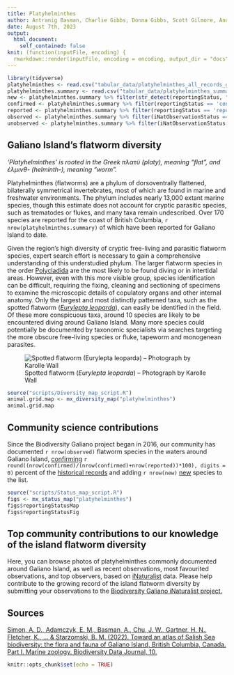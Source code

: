 ```yaml
---
title: Platyhelminthes
author: Antranig Basman, Charlie Gibbs, Donna Gibbs, Scott Gilmore, Andy Lamb, Andrew Simon
date: August 7th, 2023
output: 
  html_document:
    self_contained: false
knit: (function(inputFile, encoding) {
  rmarkdown::render(inputFile, encoding = encoding, output_dir = "docs", output_options = list(copy_resources = TRUE)) })
---
```


```r
library(tidyverse)
platyhelminthes <- read.csv("tabular_data/platyhelminthes_all_records_gridded.csv")
platyhelminthes.summary <- read.csv("tabular_data/platyhelminthes_summary.csv")
new <- platyhelminthes.summary %>% filter(str_detect(reportingStatus, "new")) 
confirmed <- platyhelminthes.summary %>% filter(reportingStatus == 'confirmed') 
reported <- platyhelminthes.summary %>% filter(reportingStatus == 'reported') 
observed <- platyhelminthes.summary %>% filter(iNatObservationStatus == 'observed') 
unobserved <- platyhelminthes.summary %>% filter(iNatObservationStatus == 'unobserved') 
```

## Galiano Island's flatworm diversity

*‘Platyhelminthes’ is rooted in the Greek πλατύ (platy), meaning “flat”, and ἑλμινθ- (helminth-), meaning “worm”.*

Platyhelminthes (flatworms) are a phylum of dorsoventrally flattened, bilaterally symmetrical invertebrates, most of which are found in marine and freshwater environments. The phylum includes nearly 13,000 extant marine species, though this estimate does not account for cryptic parasitic species, such as trematodes or flukes, and many taxa remain undescribed. Over 170 species are reported for the coast of British Columbia, `r nrow(platyhelminthes.summary)` of which have been reported for Galiano Island to date.

Given the region's high diversity of cryptic free-living and parasitic flatworm species, expert search effort is necessary to gain a comprehensive understanding of this understudied phylum. The larger flatworm species in the order [Polycladida](#taxon:Polycladida) are the most likely to be found diving or in intertidal areas. However, even with this more visible group, species identification can be difficult, requiring the fixing, cleaning and sectioning of specimens to examine the microscopic details of copulatory organs and other internal anatomy. Only the largest and most distinctly patterned taxa, such as the spotted flatworm ([*Eurylepta leoparda*](#taxon:Eurylepta leoparda)), can easily be identified in the field. Of these more conspicuous taxa, around 10 species are likely to be encountered diving around Galiano Island. Many more species could potentially be documented by taxonomic specialists via searches targeting the more obscure free-living species or fluke, tapeworm and monogenean parasites. 

![Spotted flatworm (*Eurylepta leoparda*) – Photograph by Karolle Wall](media/Eurylepta_leoparda_Karolle_Wall.jpg)

```r
source("scripts/Diversity_map_script.R")
animal.grid.map <- mx_diversity_map("platyhelminthes")
animal.grid.map
```

## Community science contributions

Since the Biodiversity Galiano project began in 2016, our community has documented `r nrow(observed)` flatworm species in the waters around Galiano Island, [confirming](#region:confirmed) `r round((nrow(confirmed)/(nrow(confirmed)+nrow(reported))*100), digits = 0)` percent of the [historical records](#region:historical) and adding `r nrow(new)` [new](#region:new) species to the list.

```r
source("scripts/Status_map_script.R")
figs <- mx_status_map("platyhelminthes")
figs$reportingStatusMap
figs$reportingStatusFig
```

## Top community contributions to our knowledge of the island flatworm diversity

Here, you can browse photos of platyhelminthes commonly documented around Galiano Island, as well as recent observations, most favourited observations, and top observers, based on [iNaturalist](http://inaturalist.org/) data. Please help contribute to the growing record of the island flatworm diversity by submitting your observations to the [Biodiversity Galiano iNaturalist project.](http://inaturalist.org/projects/biodiversity-galiano-island) 

<span class="mxcw-nonLeafletPane mxcw-paneName-TopContributions html-widget leaflet"></span>

## Sources

[Simon, A. D., Adamczyk, E. M., Basman, A., Chu, J. W., Gartner, H. N., Fletcher, K., ... & Starzomski, B. M. (2022). Toward an atlas of Salish Sea biodiversity: the flora and fauna of Galiano Island, British Columbia, Canada. Part I. Marine zoology. Biodiversity Data Journal, 10.](https://bdj.pensoft.net/article/76050/)

```r
knitr::opts_chunk$set(echo = TRUE)
```
